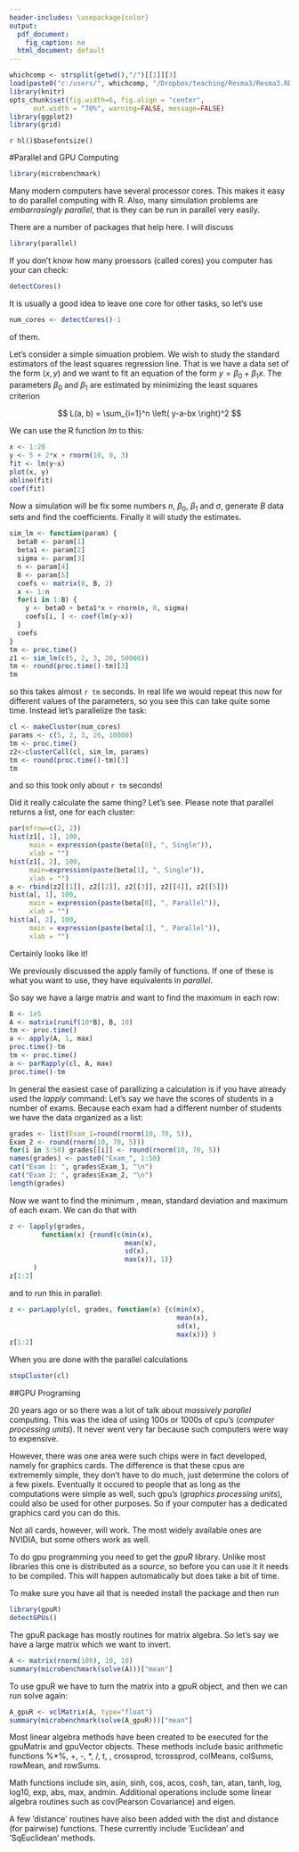 ---
header-includes: \usepackage{color}
output:
  pdf_document:
    fig_caption: no
  html_document: default
---

<style>
table, th, td { text-align:right; }
th, td {padding: 10px;}
</style>

```{r, echo=FALSE, warning=FALSE, message=FALSE}
whichcomp <- strsplit(getwd(),"/")[[1]][3]
load(paste0("c:/users/", whichcomp, "/Dropbox/teaching/Resma3/Resma3.RData"))
library(knitr)
opts_chunk$set(fig.width=6, fig.align = "center", 
      out.width = "70%", warning=FALSE, message=FALSE)
library(ggplot2)
library(grid)
```
`r hl()$basefontsize()`

#Parallel and GPU Computing

```{r}
library(microbenchmark)
```

Many modern computers have several processor cores. This makes it easy to do parallel computing with R. Also, many simulation problems are *embarrasingly parallel*, that is they can be run in parallel very easily.

There are a number of packages that help here. I will discuss

```{r}
library(parallel)
```

If you don't know how many proessors (called cores) you computer has your can check:

```{r}
detectCores()
```

It is usually a good idea to leave one core for other tasks, so let's use

```{r}
num_cores <- detectCores()-1
```

of them.

Let's consider a simple simuation problem. We wish to study the standard estimators of the least squares regression line. That is we have a data set of the form $(x, y)$ and we want to fit an equation of the form $y=\beta_0 + \beta_1 x$. The parameters $\beta_0$ and $\beta_1$ are estimated by minimizing the least squares criterion

$$
L(a, b) = \sum_{i=1}^n \left( y-a-bx \right)^2
$$

We can use the R function *lm* to this:

```{r}
x <- 1:20
y <- 5 + 2*x + rnorm(10, 0, 3)
fit <- lm(y~x)
plot(x, y)
abline(fit)
coef(fit)
```

Now a simulation will be fix some numbers $n$, $\beta_0$, $\beta_1$ and $\sigma$, generate $B$ data sets and find the coefficients. Finally it will study the estimates.

```{r cache=TRUE}
sim_lm <- function(param) {
  beta0 <- param[1]
  beta1 <- param[2]
  sigma <- param[3]
  n <- param[4]
  B <- param[5]
  coefs <- matrix(0, B, 2)
  x <- 1:n
  for(i in 1:B) {
    y <- beta0 + beta1*x + rnorm(n, 0, sigma)
    coefs[i, ] <- coef(lm(y~x))
  }
  coefs
}
tm <- proc.time()
z1 <- sim_lm(c(5, 2, 3, 20, 50000))
tm <- round(proc.time()-tm)[3]
tm
```

so this takes almost `r tm` seconds. In real life we would repeat this now for different values of the parameters, so you see this can take quite some time. Instead let's parallelize the task:

```{r}
cl <- makeCluster(num_cores) 
params <- c(5, 2, 3, 20, 10000)
tm <- proc.time()
z2<-clusterCall(cl, sim_lm, params)
tm <- round(proc.time()-tm)[3]
tm
```

and so this took only about `r tm` seconds!

Did it really calculate the same thing? Let's see. Please note that parallel returns a list, one for each cluster:


```{r}
par(mfrow=c(2, 2))
hist(z1[, 1], 100, 
     main = expression(paste(beta[0], ", Single")),
     xlab = "")
hist(z1[, 2], 100, 
     main=expression(paste(beta[1], ", Single")),
     xlab = "")
a <- rbind(z2[[1]], z2[[2]], z2[[3]], z2[[4]], z2[[5]])
hist(a[, 1], 100, 
     main = expression(paste(beta[0], ", Parallel")),
     xlab = "")
hist(a[, 2], 100, 
     main = expression(paste(beta[1], ", Parallel")),
     xlab = "")

```

Certainly looks like it!

We previously discussed the apply family of functions. If one of these is what you want to use, they  have equivalents in *parallel*.

So say we have a large matrix and want to find the maximum in each row:

```{r cache=TRUE}
B <- 1e5
A <- matrix(runif(10*B), B, 10)
tm <- proc.time()
a <- apply(A, 1, max)
proc.time()-tm
tm <- proc.time()
a <- parRapply(cl, A, max)
proc.time()-tm
```

In general the easiest case of parallizing a calculation is if you have already used the *lapply* command: Let's say we have the scores of students in a number of exams. Because each exam had a different number of students we have the data organized as a list: 

```{r echo=5:7}
grades <- list(Exam_1=round(rnorm(10, 70, 5)), 
Exam_2 <- round(rnorm(10, 70, 5)))
for(i in 3:50) grades[[i]] <- round(rnorm(10, 70, 5))
names(grades) <- paste0("Exam_", 1:50)
cat("Exam 1: ", grades$Exam_1, "\n")
cat("Exam 2: ", grades$Exam_2, "\n")
length(grades)
```

Now we want to find the minimum , mean, standard deviation and maximum of each exam. We can do that with

```{r cache=TRUE}
z <- lapply(grades, 
        function(x) {round(c(min(x), 
                             mean(x), 
                             sd(x), 
                             max(x)), 1)} 
      )
z[1:2]
```

and to run this in parallel:

```{r cache=TRUE}
z <- parLapply(cl, grades, function(x) {c(min(x), 
                                          mean(x), 
                                          sd(x), 
                                          max(x))} )
z[1:2]
```

When you are done with the parallel calculations

```{r}
stopCluster(cl)
```


##GPU Programing

20 years ago or so there was a lot of talk about *massively parallel* computing. This was the idea of using 100s or 1000s of cpu's (*computer processing units*). It never went very far because such computers were way to expensive.

However, there was one area were such chips were in fact developed, namely for graphics cards. The difference is that these cpus are extrememly simple, they don't have to do much, just determine the colors of a few pixels. Eventually it occured to people that as long as the computations were simple as well, such gpu's (*graphics processing units*), could also be used for other purposes. So if your computer has a dedicated graphics card you can do this.

Not all cards, however, will work. The most widely available ones are NVIDIA, but some others work as well.

To do gpu programming you need to get the *gpuR* library. Unlike most libraries this one is distributed as a *source*, so before you can use it it needs to be compiled. This will happen automatically but does take a bit of time.

To make sure you have all that is needed install the package and then run

```{r}
library(gpuR)
detectGPUs()
```

The gpuR package has mostly routines for matrix algebra. So let's say we have a large matrix which we want to invert.

```{r}
A <- matrix(rnorm(100), 10, 10)
summary(microbenchmark(solve(A)))["mean"]
```

To use gpuR we have to turn the matrix into a gpuR object, and then we can run solve again:

```{r}
A_gpuR <- vclMatrix(A, type="float")
summary(microbenchmark(solve(A_gpuR)))["mean"]
```

Most linear algebra methods have been created to be executed for the gpuMatrix and gpuVector objects.   These  methods  include  basic  arithmetic functions %*%, +, -, \*, /, t, , crossprod, tcrossprod, colMeans, colSums, rowMean,  and rowSums.  

Math functions include sin, asin, sinh, cos, acos, cosh, tan, atan, tanh, log, log10, exp, abs, max, andmin. Additional operations include some linear algebra routines such as cov(Pearson Covariance) and eigen.  

A few ’distance’ routines have also been added with the dist and distance (for pairwise) functions. These currently include ’Euclidean’ and ’SqEuclidean’ methods.

